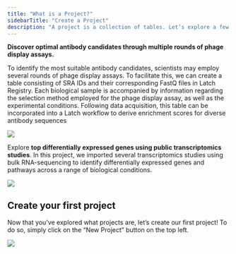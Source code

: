 ```yaml
---
title: "What is a Project?"
sidebarTitle: "Create a Project"
description: "A project is a collection of tables. Let’s explore a few examples of how projects can be used:"
---
```


**Discover optimal antibody candidates through multiple rounds of phage display assays.**

To identify the most suitable antibody candidates, scientists may employ several rounds of phage display assays. To facilitate this, we can create a table consisting of SRA IDs and their corresponding FastQ files in Latch Registry. Each biological sample is accompanied by information regarding the selection method employed for the phage display assay, as well as the experimental conditions. Following data acquisition, this table can be incorporated into a Latch workflow to derive enrichment scores for diverse antibody sequences

![](/images/degs.png)

Explore **top differentially expressed genes using public transcriptomics studies**. In this project, we imported several transcriptomics studies using bulk RNA-sequencing to identify differentially expressed genes and pathways across a range of biological conditions.

![](/images/transcriptomics.png)

## Create your first project

Now that you’ve explored what projects are, let’s create our first project! To do so, simply click on the “New Project” button on the top left.

![](/images/create-a-project.png)

